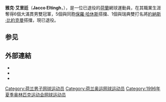 {{Link style|time=2015-12-11T06:12:57+00:00}}
{{noteTA
|T=zh-hans:雅克·艾里廷; zh-tw:雅克·艾里廷; zh-hk:雅克·艾里廷;
|1=zh-hans:卡费尔尼科夫; zh-tw:卡菲尼可夫; zh-hk:卡菲尼哥夫;
}}
{{Infobox 网球
|姓名=Jacco Eltingh
|image=Jacco eltingh-1567109346.jpeg
|国籍={{NED}}
|生年=1970年
|生日={{birth_date_and_age|1970|8|29|mf=y}}
|出生地=荷蘭[[:en:Heerde|Heerde]]
|居住地={{MON}}蒙地卡羅
|身高=187
|体重=80
|持拍手=右
|反拍=
|转职业年=1988年
|球拍=
|球衣=
|球鞋=
|单打最高排名=19 
|双打最高排名='''1'''
|现单打排名=已退役
|现双打排名=已退役
|单打冠军头衔=4
|双打冠军头衔='''44'''
|职业战绩=127胜147负 (单打) <br /> 191胜144负 (雙打)
|奖金=4,926,864[[美元|美元]]
|澳网最好成绩=八強（1995）
|法网最好成绩=第四輪（1994）
|温网最好成绩=八強（1995）
|美网最好成绩=第二輪（1993、1995）
|澳網雙打最好成績='''冠軍'''（1994、1998）
|法網雙打最好成績='''冠軍'''（1995、1998）
|溫網雙打最好成績='''冠軍'''（1998）
|美網雙打最好成績='''冠軍'''（1994）
|大满贯个数=（雙打6个）
|奥运会最好成绩=沒有參賽
}}
'''雅克·艾里廷'''（'''Jacco Eltingh'''，{{bd|1970年|8月29日}}），是一位已退役的[[荷蘭|荷蘭]]網球運動員，在其職業生涯奪得6個大滿貫男雙冠軍，5個與同胞[[保羅·哈休斯|保羅·哈休斯]]搭擋、1個與瑞典雙打名將[[約納斯·比約克曼|約納斯·比約克曼]]搭擋，現已退役。

== 参见 ==

== 外部連結 ==
* {{ATP|id=E106}}
* {{ITF Profile|id=10000405}}
* {{DavisCupplayerlink|id=10000405}}

{{网球人物小作品}}

{{DEFAULTSORT:Eltingh ,Jacco}}
[[Category:荷兰男子网球运动员|Category:荷兰男子网球运动员]]
[[Category:荷兰奥运网球运动员|Category:荷兰奥运网球运动员]]
[[Category:1996年夏季奥林匹克运动会网球运动员|Category:1996年夏季奥林匹克运动会网球运动员]]